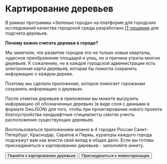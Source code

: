 # Картирование деревьев

В рамках программы «Зеленые города» на платформе для городских исследований качества городской среды разработано [IT-решение](https://mesto.io/BCQEKSXSGI265YHO) для подсчета деревьев.

**Почему важно считать деревья в городе?**

Мы заметили, что развитие городов это не только новые кварталы, чудесное преображение площадей и улиц, но и причина утраты многих деревьев. К сожалению, не в каждой городской администрации есть электронная карта деревьев, которая бы помогла сохранить информацию о каждом дереве.

Поэтому мы сделали приложение, которое помогает горожанам сохранить информацию о деревьях.

После отметки деревьев в приложении вы можете выгрузить информацию об обозначенных деревьях (в виде слоя с данными в формате GeoJSON) для того, чтобы при проектировании нового проекта благоустройства ландшафтные специалисты смогли учесть расположение существующих деревьев.

Воспользоваться приложением можно в 4 городах России Санкт-Петербург, Краснодар, Саратов и Пермь, кураторы каждого города подскажут вам как внести свой вклад в общее дело. Если вы готовы присоединиться к картированию деревьев - заполняйте анкету.

<Buttons>
    <Button
        component='a'
        variant='outline'
        href='https://mesto.io/BCQEKSXSGI265YHO'
        target="_blank"
    >
        Перейти к картированию деревьев
    </Button>
    <Button
        component='a'
        variant='outline'
        href='https://forms.gle/TVD8zRbwyRTkkEHc9'
        target="_blank"
    >
        Присоединиться к инвентаризации
    </Button>
</Buttons>

